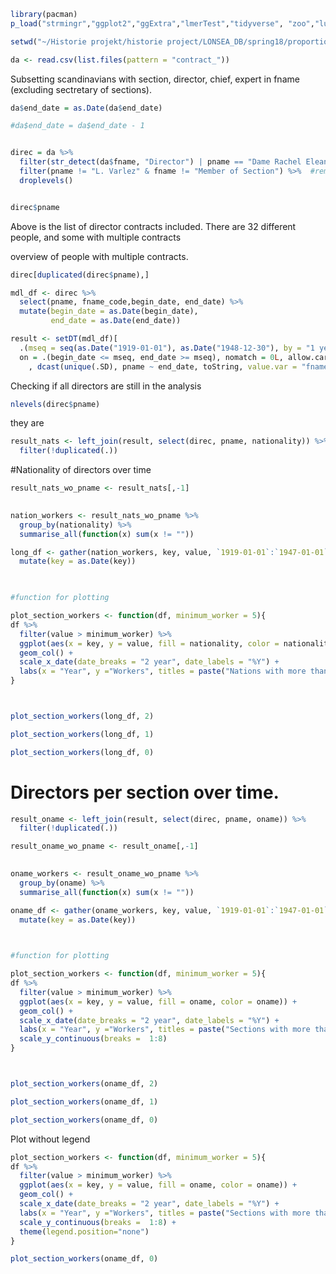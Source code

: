 ```r

library(pacman)
p_load("strmingr","ggplot2","ggExtra","lmerTest","tidyverse", "zoo","lubridate", "data.table", "ggthemes")

setwd("~/Historie projekt/historie project/LONSEA_DB/spring18/proportion_of_scandis")

da <- read.csv(list.files(pattern = "contract_"))
```


Subsetting scandinavians with section, director, chief, expert in fname (excluding sectretary of sections).

```r
da$end_date = as.Date(da$end_date)

#da$end_date = da$end_date - 1


direc = da %>% 
  filter(str_detect(da$fname, "Director") | pname == "Dame Rachel Eleanor Crowdy") %>%  
  filter(pname != "L. Varlez" & fname != "Member of Section") %>%  #removing Varlez and Dame Crowdy's "member of section contract"
  droplevels()


direc$pname
```
Above is the list of director contracts included. There are 32 different people, and some with multiple contracts

overview of people with multiple contracts.
```r
direc[duplicated(direc$pname),]
```



```r

mdl_df <- direc %>% 
  select(pname, fname_code,begin_date, end_date) %>% 
  mutate(begin_date = as.Date(begin_date),
         end_date = as.Date(end_date))

result <- setDT(mdl_df)[
  .(mseq = seq(as.Date("1919-01-01"), as.Date("1948-12-30"), by = "1 year")), 
  on = .(begin_date <= mseq, end_date >= mseq), nomatch = 0L, allow.cartesian = TRUE][
    , dcast(unique(.SD), pname ~ end_date, toString, value.var = "fname_code")]
```

Checking if all directors are still in the analysis
```r
nlevels(direc$pname)

```
they are


```r
result_nats <- left_join(result, select(direc, pname, nationality)) %>% 
  filter(!duplicated(.))
```

#Nationality of directors over time

```r
result_nats_wo_pname <- result_nats[,-1]
 

nation_workers <- result_nats_wo_pname %>% 
  group_by(nationality) %>% 
  summarise_all(function(x) sum(x != ""))

long_df <- gather(nation_workers, key, value, `1919-01-01`:`1947-01-01`) %>% 
  mutate(key = as.Date(key)) 
  


#function for plotting

plot_section_workers <- function(df, minimum_worker = 5){
df %>% 
  filter(value > minimum_worker) %>% 
  ggplot(aes(x = key, y = value, fill = nationality, color = nationality)) +
  geom_col() +
  scale_x_date(date_breaks = "2 year", date_labels = "%Y") +
  labs(x = "Year", y ="Workers", titles = paste("Nations with more than", minimum_worker,"directors in Section"))
}



plot_section_workers(long_df, 2)

```

```r
plot_section_workers(long_df, 1)

```

```r
plot_section_workers(long_df, 0)

```


# Directors per section over time.


```r

result_oname <- left_join(result, select(direc, pname, oname)) %>% 
  filter(!duplicated(.))

result_oname_wo_pname <- result_oname[,-1]
 

oname_workers <- result_oname_wo_pname %>% 
  group_by(oname) %>% 
  summarise_all(function(x) sum(x != ""))

oname_df <- gather(oname_workers, key, value, `1919-01-01`:`1947-01-01`) %>% 
  mutate(key = as.Date(key)) 
  


#function for plotting

plot_section_workers <- function(df, minimum_worker = 5){
df %>% 
  filter(value > minimum_worker) %>% 
  ggplot(aes(x = key, y = value, fill = oname, color = oname)) +
  geom_col() +
  scale_x_date(date_breaks = "2 year", date_labels = "%Y") +
  labs(x = "Year", y ="Workers", titles = paste("Sections with more than", minimum_worker,"directors"))+
  scale_y_continuous(breaks =  1:8)
}



plot_section_workers(oname_df, 2)

```

```r
plot_section_workers(oname_df, 1)
```


```r
plot_section_workers(oname_df, 0)
```
Plot without legend

```r
plot_section_workers <- function(df, minimum_worker = 5){
df %>% 
  filter(value > minimum_worker) %>% 
  ggplot(aes(x = key, y = value, fill = oname, color = oname)) +
  geom_col() +
  scale_x_date(date_breaks = "2 year", date_labels = "%Y") +
  labs(x = "Year", y ="Workers", titles = paste("Sections with more than", minimum_worker,"directors"))+
  scale_y_continuous(breaks =  1:8) +
  theme(legend.position="none")
}

plot_section_workers(oname_df, 0)
```

